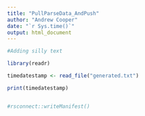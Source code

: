 ```yaml
---
title: "PullParseData_AndPush"
author: "Andrew Cooper"
date: "`r Sys.time()`"
output: html_document
---
```



```r

#Adding silly text

library(readr)

timedatestamp <- read_file("generated.txt")

print(timedatestamp)


#rsconnect::writeManifest()


```
